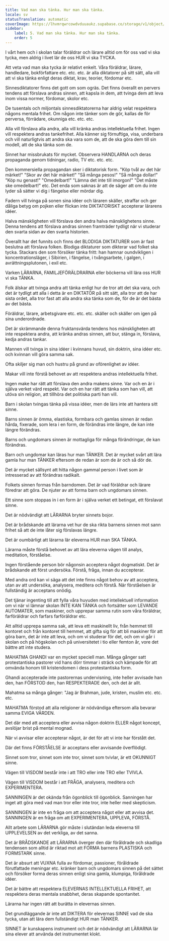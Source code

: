 ```yaml
---
title: Vad man ska tänka. Hur man ska tänka.
locale: sv
statusTranslation: automatic
coverImage: https://lhvmrqwrcowdvduuaukz.supabase.co/storage/v1/object/public/strapi-uploads/small_cover-educacion-fundamental.webp-2d51a7828a2b1309555be27f7e2a61a0.webp
sidebar:
    label: 5. Vad man ska tänka. Hur man ska tänka.
    order: 5
---
```

I vårt hem och i skolan talar föräldrar och lärare alltid om för oss vad vi ska tycka, men aldrig i livet lär de oss HUR vi ska TYCKA.

Att veta vad man ska tycka är relativt enkelt. Våra föräldrar, lärare, handledare, bokförfattare etc. etc. etc. är alla diktatorer på sitt sätt, alla vill att vi ska tänka enligt deras diktat, krav, teorier, fördomar etc.

Sinnesdiktatorer finns det gott om som ogräs. Det finns överallt en pervers tendens att förslava andras sinnen, att kapsla in dem, att tvinga dem att leva inom vissa normer, fördomar, skolor etc.

De tusentals och miljontals sinnesdiktatorerna har aldrig velat respektera någons mentala frihet. Om någon inte tänker som de gör, kallas de för perversa, förrädare, okunniga etc. etc. etc.

Alla vill förslava alla andra, alla vill kränka andras intellektuella frihet. Ingen vill respektera andras tankefrihet. Alla känner sig förnuftiga, visa, underbara och vill naturligtvis att andra ska vara som de, att de ska göra dem till sin modell, att de ska tänka som de.

Sinnet har missbrukats för mycket. Observera HANDLARNA och deras propaganda genom tidningar, radio, TV etc. etc. etc.

Den kommersiella propagandan sker i diktatorisk form. "Köp tvål av det här märket!" "Skor av det här märket!" "Så många pesos!" "Så många dollar!" "Köp nu genast!" "Omedelbart!" "Lämna det inte till imorgon!" "Det måste ske omedelbart!" etc. Det enda som saknas är att de säger att om du inte lyder så sätter vi dig i fängelse eller mördar dig.

Fadern vill tvinga på sonen sina idéer och läraren skäller, straffar och ger dåliga betyg om pojken eller flickan inte DIKTATORISKT accepterar lärarens idéer.

Halva mänskligheten vill förslava den andra halva mänsklighetens sinne. Denna tendens att förslava andras sinnen framträder tydligt när vi studerar den svarta sidan av den svarta historien.

Överallt har det funnits och finns det BLODIGA DIKTATURER som är fast beslutna att förslava folken. Blodiga diktaturer som dikterar vad folket ska tycka. Stackars den som försöker tänka fritt: han hamnar oundvikligen i koncentrationsläger, i Sibirien, i fängelse, i tvångsarbete, i galgen, i avrättningsplutonen, i exil etc.

Varken LÄRARNA, FAMILJEFÖRÄLDRARNA eller böckerna vill lära oss HUR vi ska TÄNKA.

Folk älskar att tvinga andra att tänka enligt hur de tror att det ska vara, och det är tydligt att alla i detta är en DIKTATOR på sitt sätt, alla tror att de har sista ordet, alla tror fast att alla andra ska tänka som de, för de är det bästa av det bästa.

Föräldrar, lärare, arbetsgivare etc. etc. etc. skäller och skäller om igen på sina underordnade.

Det är skrämmande denna fruktansvärda tendens hos mänskligheten att inte respektera andra, att kränka andras sinnen, att bur, stänga in, förslava, kedja andras tankar.

Mannen vill tvinga in sina idéer i kvinnans huvud, sin doktrin, sina idéer etc. och kvinnan vill göra samma sak.

Ofta skiljer sig man och hustru på grund av oförenlighet av idéer.

Makar vill inte förstå behovet av att respektera andras intellektuella frihet.

Ingen make har rätt att förslava den andra makens sinne. Var och en är i själva verket värd respekt. Var och en har rätt att tänka som han vill, att utöva sin religion, att tillhöra det politiska parti han vill.

Barn i skolan tvingas tänka på vissa idéer, men de lärs inte att hantera sitt sinne.

Barns sinnen är ömma, elastiska, formbara och gamlas sinnen är redan hårda, fixerade, som lera i en form, de förändras inte längre, de kan inte längre förändras.

Barns och ungdomars sinnen är mottagliga för många förändringar, de kan förändras.

Barn och ungdomar kan läras hur man TÄNKER. Det är mycket svårt att lära gamla hur man TÄNKER eftersom de redan är som de är och så dör de.

Det är mycket sällsynt att hitta någon gammal person i livet som är intresserad av att förändras radikalt.

Folkets sinnen formas från barndomen. Det är vad föräldrar och lärare föredrar att göra. De njuter av att forma barn och ungdomars sinnen.

Ett sinne som stoppas in i en form är i själva verket ett betingat, ett förslavat sinne.

Det är nödvändigt att LÄRARNA bryter sinnets bojor.

Det är brådskande att lärarna vet hur de ska rikta barnens sinnen mot sann frihet så att de inte låter sig förslavas längre.

Det är oumbärligt att lärarna lär eleverna HUR man SKA TÄNKA.

Lärarna måste förstå behovet av att lära eleverna vägen till analys, meditation, förståelse.

Ingen förstående person bör någonsin acceptera något dogmatiskt. Det är brådskande att först undersöka. Förstå, fråga, innan du accepterar.

Med andra ord kan vi säga att det inte finns något behov av att acceptera, utan av att undersöka, analysera, meditera och förstå. När förståelsen är fullständig är acceptans onödig.

Det tjänar ingenting till att fylla våra huvuden med intellektuell information om vi när vi lämnar skolan INTE KAN TÄNKA och fortsätter som LEVANDE AUTOMATER, som maskiner, och upprepar samma rutin som våra föräldrar, farföräldrar och farfars farföräldrar etc.

Att alltid upprepa samma sak, att leva ett maskinellt liv, från hemmet till kontoret och från kontoret till hemmet, att gifta sig för att bli maskiner för att göra barn, det är inte att leva, och om vi studerar för det, och om vi går i skolan och på högskolan och på universitetet i tio eller femton år, vore det bättre att inte studera.

MAHATMA GHANDI var en mycket speciell man. Många gånger satt protestantiska pastorer vid hans dörr timmar i sträck och kämpade för att omvända honom till kristendomen i dess protestantiska form.

Ghandi accepterade inte pastorernas undervisning, inte heller avvisade han den, han FÖRSTOD den, han RESPEKTERADE den, och det är allt.

Mahatma sa många gånger: "Jag är Brahman, jude, kristen, muslim etc. etc. etc.

MAHATMA förstod att alla religioner är nödvändiga eftersom alla bevarar samma EVIGA VÄRDEN.

Det där med att acceptera eller avvisa någon doktrin ELLER något koncept, avslöjar brist på mental mognad.

När vi avvisar eller accepterar något, är det för att vi inte har förstått det.

Där det finns FÖRSTÅELSE är acceptans eller avvisande överflödigt.

Sinnet som tror, sinnet som inte tror, sinnet som tvivlar, är ett OKUNNIGT sinne.

Vägen till VISDOM består inte i att TRO eller inte TRO eller TVIVLA.

Vägen till VISDOM består i att FRÅGA, analysera, meditera och EXPERIMENTERA.

SANNINGEN är det okända från ögonblick till ögonblick. Sanningen har inget att göra med vad man tror eller inte tror, inte heller med skepticism.

SANNINGEN är inte en fråga om att acceptera något eller att avvisa det. SANNINGEN är en fråga om att EXPERIMENTERA, UPPLEVA, FÖRSTÅ.

Allt arbete som LÄRARNA gör måste i slutändan leda eleverna till UPPLEVELSEN av det verkliga, av det sanna.

Det är BRÅDSKANDE att LÄRARNA överger den där föråldrade och skadliga tendensen som alltid är riktad mot att FORMA barnens PLASTISKA och FORMSTARK sinne.

Det är absurt att VUXNA fulla av fördomar, passioner, föråldrade förutfattade meningar etc. kränker barn och ungdomars sinnen på det sättet och försöker forma deras sinnen enligt sina gamla, klumpiga, föråldrade idéer.

Det är bättre att respektera ELEVERNAS INTELLEKTUELLA FRIHET, att respektera deras mentala snabbhet, deras skapande spontanitet.

Lärarna har ingen rätt att burätta in elevernas sinnen.

Det grundläggande är inte att DIKTERA för elevernas SINNE vad de ska tycka, utan att lära dem fullständigt HUR man TÄNKER.

SINNET är kunskapens instrument och det är nödvändigt att LÄRARNA lär sina elever att använda det instrumentet klokt.

